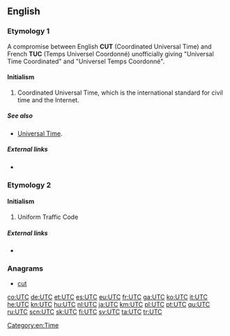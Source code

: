 ==English==

===Etymology 1===
A compromise between English '''CUT''' (Coordinated Universal Time) and French '''TUC''' (Temps Universel Coordonné) unofficially giving "Universal Time Coordinated" and "Universel Temps Coordonné".

====Initialism====
{{rfc-header|Initialism}}
{{head|en|initialism}}

# Coordinated Universal Time, which is the international standard for civil time and the Internet.

=====See also=====
* [[Universal Time]].

=====External links=====
* {{projectlink|wikipedia|lang=en|Coordinated Universal Time}}

===Etymology 2===

====Initialism====
{{rfc-header|Initialism}}
{{head|en|initialism}}

# {{context|US|legal|lang=en}} Uniform Traffic Code

=====External links=====
* {{projectlink|wikipedia|lang=en|Traffic Code}}

===Anagrams===
* [[cut#English|cut]]

[[Category:en:Time]]

[[co:UTC]]
[[de:UTC]]
[[et:UTC]]
[[es:UTC]]
[[eu:UTC]]
[[fr:UTC]]
[[ga:UTC]]
[[ko:UTC]]
[[it:UTC]]
[[he:UTC]]
[[kn:UTC]]
[[hu:UTC]]
[[nl:UTC]]
[[ja:UTC]]
[[km:UTC]]
[[pl:UTC]]
[[pt:UTC]]
[[qu:UTC]]
[[ru:UTC]]
[[scn:UTC]]
[[sk:UTC]]
[[fi:UTC]]
[[sv:UTC]]
[[ta:UTC]]
[[tr:UTC]]